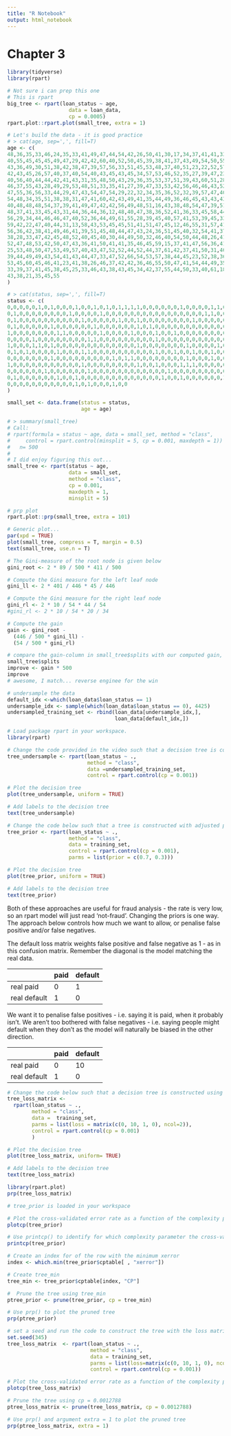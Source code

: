 ```yaml
---
title: "R Notebook"
output: html_notebook
---
```


# Chapter 3 

```r
library(tidyverse)
library(rpart)
```


```r
# Not sure i can prep this one
# This is rpart
big_tree <- rpart(loan_status ~ age,
                    data = loan_data,
                    cp = 0.0005)
rpart.plot::rpart.plot(small_tree, extra = 1)
```

```r
# Let's build the data - it is good practice
# > cat(age, sep=',', fill=T)
age <- c(
48,36,35,33,46,24,35,33,41,49,47,44,54,42,26,50,41,30,17,34,37,41,41,33,39,40,
40,55,45,45,45,49,47,29,42,42,60,40,52,50,45,39,38,41,37,43,49,54,50,55,18,44,
43,36,49,30,51,38,42,38,47,39,57,56,33,51,45,53,48,37,40,51,23,22,52,57,41,33,
42,43,45,26,57,40,37,40,54,40,43,45,43,45,34,57,53,46,52,35,27,39,47,23,50,43,
40,56,40,44,44,42,41,43,31,35,48,50,43,29,36,35,53,37,51,39,43,60,51,28,25,50,
46,37,55,43,28,49,29,53,48,51,33,35,41,27,39,47,33,53,42,56,46,46,43,52,48,33,
47,55,36,56,33,44,29,47,43,54,47,54,29,22,32,34,35,36,52,32,39,57,47,40,29,51,
54,48,34,35,51,38,38,31,47,41,60,42,43,49,41,35,44,49,36,46,45,43,43,43,48,37,
40,48,48,48,54,37,39,41,49,47,42,42,56,49,48,51,16,43,38,48,54,47,39,51,44,46,
48,37,41,33,45,43,31,44,36,44,36,12,48,40,47,38,36,52,41,36,33,45,58,44,54,37,
56,29,34,44,46,46,47,40,52,36,44,49,61,55,28,39,45,40,57,41,53,39,45,33,43,38,
59,42,22,47,40,44,31,13,58,43,53,45,45,51,41,51,47,45,12,46,55,31,57,41,22,33,
56,36,42,38,41,49,46,41,39,51,45,48,44,47,43,24,36,51,45,40,32,54,41,37,41,40,
38,28,33,47,42,45,48,52,40,45,40,30,44,49,50,32,46,40,54,50,44,48,26,41,43,47,
52,47,48,53,42,50,47,43,36,41,50,41,41,35,46,45,59,15,37,41,47,56,36,41,21,27,
25,53,48,50,47,53,49,57,40,43,47,52,52,44,52,44,37,61,42,37,41,50,31,40,50,43,
39,44,49,49,43,54,41,43,44,47,33,47,52,66,54,53,57,38,44,45,23,52,38,36,49,38,
53,45,60,45,46,41,23,41,38,26,46,37,42,42,36,46,55,50,47,41,54,44,49,35,38,43,
33,39,37,41,45,38,45,25,33,46,43,38,43,45,34,42,37,55,44,50,33,40,61,18,46,41,
43,38,21,35,45,55
)

# > cat(status, sep=',', fill=T)
status <- c(
0,0,0,0,0,1,0,1,0,0,0,1,0,0,1,0,1,0,1,1,1,1,0,0,0,0,0,0,1,0,0,0,0,1,1,0,0,0,0,0,
0,1,0,0,0,0,0,0,0,0,1,0,0,0,0,1,0,0,0,0,0,0,0,0,0,0,0,0,0,0,0,0,1,1,0,0,0,0,1,0,
0,1,0,0,0,0,0,0,0,0,0,0,1,0,0,0,0,0,1,0,0,1,0,0,0,0,0,0,0,0,1,0,0,0,0,0,0,1,0,0,
0,1,0,0,0,0,0,1,0,0,0,0,0,0,1,0,0,0,0,0,0,1,0,1,0,0,0,0,0,0,0,0,0,0,0,0,0,0,0,0,
1,0,0,0,0,0,0,0,1,1,0,0,0,0,0,1,0,0,0,0,1,0,0,0,1,0,0,1,0,0,0,0,0,0,0,0,1,1,0,0,
0,0,0,0,1,0,0,0,0,0,0,0,0,1,1,0,0,0,0,0,0,0,0,0,1,0,0,0,0,0,0,0,0,0,0,0,1,1,0,0,
1,0,0,0,1,1,0,1,0,0,0,0,0,0,0,0,0,0,0,0,0,1,0,0,0,0,0,0,0,1,0,0,0,0,1,0,0,0,0,0,
0,1,0,1,0,0,0,0,1,0,0,0,1,1,0,0,0,0,0,0,0,0,0,0,1,0,0,1,0,0,1,0,0,1,0,0,1,0,0,0,
0,0,0,0,0,0,0,1,0,0,0,0,0,0,0,0,0,1,0,1,1,0,0,0,0,0,0,0,0,1,0,0,0,1,0,0,0,0,0,0,
1,0,0,0,0,0,0,0,0,0,0,0,1,0,0,0,0,0,0,0,0,1,0,0,1,0,0,0,1,1,1,0,0,0,0,0,0,0,1,0,
0,0,0,0,0,0,1,0,0,0,0,0,0,1,0,0,0,0,0,0,0,0,0,0,0,0,1,0,0,0,0,0,0,0,0,0,1,0,0,1,
0,1,0,0,0,0,0,0,1,0,0,1,0,0,0,0,0,0,0,0,0,0,0,0,0,1,0,0,1,0,0,0,0,0,0,1,0,0,0,0,
0,0,0,0,0,0,0,0,0,0,0,1,0,1,0,0,0,1,0,0
)

small_set <- data.frame(status = status,
                        age = age)

# > summary(small_tree)
# Call:
# rpart(formula = status ~ age, data = small_set, method = "class", 
#     control = rpart.control(minsplit = 5, cp = 0.001, maxdepth = 1))
#   n= 500
#
# I did enjoy figuring this out...
small_tree <- rpart(status ~ age,
                    data = small_set,
                    method = "class",
                    cp = 0.001,
                    maxdepth = 1,
                    minsplit = 5)

# prp plot
rpart.plot::prp(small_tree, extra = 101)

# Generic plot...
par(xpd = TRUE)
plot(small_tree, compress = T, margin = 0.5)
text(small_tree, use.n = T)
```



```r
# The Gini-measure of the root node is given below
gini_root <- 2 * 89 / 500 * 411 / 500

# Compute the Gini measure for the left leaf node
gini_ll <- 2 * 401 / 446 * 45 / 446

# Compute the Gini measure for the right leaf node
gini_rl <- 2 * 10 / 54 * 44 / 54
#gini_rl <- 2 * 10 / 54 * 20 / 34

# Compute the gain
gain <- gini_root - 
  (446 / 500 * gini_ll) - 
  (54 / 500 * gini_rl)

# compare the gain-column in small_tree$splits with our computed gain, multiplied by 500, and assure they are the same
small_tree$splits
improve <- gain * 500
improve
# awesome, I match... reverse enginee for the win
```


```r
# undersample the data
default_idx <-which(loan_data$loan_status == 1)
undersample_idx <- sample(which(loan_data$loan_status == 0), 4425)
undersampled_training_set <- rbind(loan_data[undersample_idx,],
                                   loan_data[default_idx,])
```


```r
# Load package rpart in your workspace.
library(rpart)

# Change the code provided in the video such that a decision tree is constructed using the undersampled training set. Include rpart.control to relax the complexity parameter to 0.001.
tree_undersample <- rpart(loan_status ~ .,
                          method = "class",
                          data =undersampled_training_set,
                          control = rpart.control(cp = 0.001))

# Plot the decision tree
plot(tree_undersample, uniform = TRUE)

# Add labels to the decision tree
text(tree_undersample)
```

```r
# Change the code below such that a tree is constructed with adjusted prior probabilities.
tree_prior <- rpart(loan_status ~ .,
                    method = "class",
                    data = training_set,
                    control = rpart.control(cp = 0.001),
                    parms = list(prior = c(0.7, 0.3)))

# Plot the decision tree
plot(tree_prior, uniform = TRUE)

# Add labels to the decision tree
text(tree_prior)
```

Both of these approaches are useful for fraud analysis - the rate is very low, so an rpart model will just read 'not-fraud'. Changing the priors is one way. The approach below controls how much we want to allow, or penalise false positive and/or false negatives.

The default loss matrix weights false positive and false negative as 1 - as in this confusion matrix. Remember the diagonal is the model matching the real data. 

|              | paid | default |
|--------------|------|---------|
| real paid    |   0  |    1    |
| real default |   1  |    0    |

We want it to penalise false positives - i.e. saying it is paid, when it probably isn't. We aren't too bothered with false negatives - i.e. saying people might default when they don't as the model will naturally be biased in the other direction.

|              | paid | default |
|--------------|------|---------|
| real paid    |   0  |   10    |
| real default |   1  |    0    |
 

```r
# Change the code below such that a decision tree is constructed using a loss matrix penalizing 10 times more heavily for misclassified defaults.
tree_loss_matrix <-
  rpart(loan_status ~ .,
        method = "class",
        data =  training_set,
        parms = list(loss = matrix(c(0, 10, 1, 0), ncol=2)),
        control = rpart.control(cp = 0.001)
        )

# Plot the decision tree
plot(tree_loss_matrix, uniform= TRUE)

# Add labels to the decision tree
text(tree_loss_matrix)
```

```r
library(rpart.plot)
prp(tree_loss_matrix)
```

```r
# tree_prior is loaded in your workspace

# Plot the cross-validated error rate as a function of the complexity parameter
plotcp(tree_prior)

# Use printcp() to identify for which complexity parameter the cross-validated error rate is minimized.
printcp(tree_prior)

# Create an index for of the row with the minimum xerror
index <- which.min(tree_prior$cptable[ , "xerror"])

# Create tree_min
tree_min <- tree_prior$cptable[index, "CP"]

#  Prune the tree using tree_min
ptree_prior <- prune(tree_prior, cp = tree_min)

# Use prp() to plot the pruned tree
prp(ptree_prior)
```

```r
# set a seed and run the code to construct the tree with the loss matrix again
set.seed(345)
tree_loss_matrix  <- rpart(loan_status ~ .,
                           method = "class",
                           data = training_set,
                           parms = list(loss=matrix(c(0, 10, 1, 0), ncol = 2)),
                           control = rpart.control(cp = 0.001))

# Plot the cross-validated error rate as a function of the complexity parameter
plotcp(tree_loss_matrix)

# Prune the tree using cp = 0.0012788
ptree_loss_matrix <- prune(tree_loss_matrix, cp = 0.0012788)

# Use prp() and argument extra = 1 to plot the pruned tree
prp(ptree_loss_matrix, extra = 1)
```




